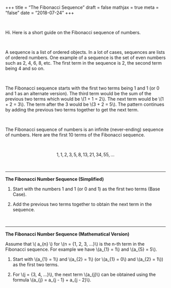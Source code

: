 +++
title = "The Fibonacci Sequence"
draft = false
mathjax = true
meta = "false"
date = "2018-07-24"
+++

&nbsp;

Hi. Here is a short guide on the Fibonacci sequence of numbers.

&nbsp;

A sequence is a list of ordered objects. In a lot of cases, sequences are lists of ordered numbers. One example of a sequence is the set of even numbers such as 2, 4, 6, 8, etc. The first term in the sequence is 2, the second term being 4 and so on.

&nbsp;

The Fibonacci sequence starts with the first two terms being 1 and 1 (or 0 and 1 as an alternate version). The third term would be the sum of the previous two terms which would be \\(1 + 1 = 2\\). The next term would be \\(1 + 2 = 3\\). The term after the 3 would be \\(3 + 2 = 5\\). The pattern continues by adding the previous two terms together to get the next term.

&nbsp;

The Fibonacci sequence of numbers is an infinite (never-ending) sequence of numbers. Here are the first 10 terms of the Fibonacci sequence.

&nbsp;

$$1, 1, 2, 3, 5, 8, 13, 21, 34, 55, ...$$

&nbsp;

---

**The Fibonacci Number Sequence (Simplified)**

1) Start with the numbers 1 and 1 (or 0 and 1) as the first two terms (Base Case).

2) Add the previous two terms together to obtain the next term in the sequence.

&nbsp;

---

**The Fibonacci Number Sequence (Mathematical Version)**

Assume that \\( a\_{n} \\) for \\(n = \{1, 2, 3, ...\}\\) is the n-th term in the Fibonacci sequence. For example we have \\(a\_{1} = 1\\) and \\(a_{5} = 5\\).

1) Start with \\(a\_{1} = 1\\) and \\(a\_{2} = 1\\) (or \\(a\_{1} = 0\\) and \\(a\_{2} = 1\\)) as the first two terms.

2) For \\(j = \{3, 4, ...\}\\), the next term \\(a\_{j}\\) can be obtained using the formula \\(a\_{j} = a\_{j - 1} + a\_{j - 2}\\).
